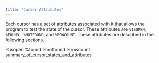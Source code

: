 ```yaml
---
title: "Cursor Attributes"
---
```


<div id="cursor_attributes" class="registered_link"></div>


Each cursor has a set of attributes associated with it that allows the program to test the state of the cursor. These attributes are `%ISOPEN, %FOUND, %NOTFOUND`, and `%ROWCOUNT`. These attributes are described in the following sections.

<div class="toctree" data-maxdepth="3">

%isopen %found %notfound %rowcount summary_of_cursor_states_and_attributes

</div>
